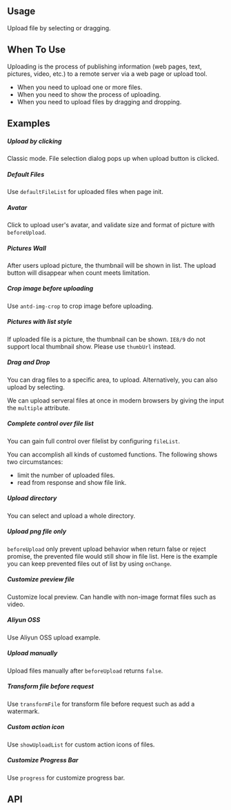 
<Meta of={KitUploadStories} />

## Usage

Upload file by selecting or dragging.

## When To Use

Uploading is the process of publishing information (web pages, text, pictures, video, etc.) to a remote server via a web page or upload tool.

- When you need to upload one or more files.
- When you need to show the process of uploading.
- When you need to upload files by dragging and dropping.

## Examples

##### Upload by clicking

Classic mode. File selection dialog pops up when upload button is clicked.

<CustomCanvas content={Exemples.UploadByClicking} source={Sources.UploadByClicking} id="upload-upload-click" />

##### Default Files

Use `defaultFileList` for uploaded files when page init.

<CustomCanvas content={Exemples.DefaultFiles} source={Sources.DefaultFiles} id="upload-default-files" />

##### Avatar

Click to upload user's avatar, and validate size and format of picture with `beforeUpload`.

<CustomCanvas content={Exemples.Avatar} source={Sources.Avatar} id="upload-avatar" />

##### Pictures Wall

After users upload picture, the thumbnail will be shown in list. The upload button will disappear when count meets limitation.

<CustomCanvas content={Exemples.PicturesWall} source={Sources.PicturesWall} id="upload-pictures-wall" />

##### Crop image before uploading

Use `antd-img-crop` to crop image before uploading.

<CustomCanvas content={Exemples.Crop} source={Sources.Crop} id="upload-crop" />

##### Pictures with list style

If uploaded file is a picture, the thumbnail can be shown. `IE8/9` do not support local thumbnail show. Please use `thumbUrl` instead.

<CustomCanvas content={Exemples.ListStyle} source={Sources.ListStyle} id="upload-list-style" />

##### Drag and Drop

You can drag files to a specific area, to upload. Alternatively, you can also upload by selecting.

We can upload serveral files at once in modern browsers by giving the input the `multiple` attribute.

<CustomCanvas content={Exemples.DragNDrop} source={Sources.DragNDrop} id="upload-dnd" />

##### Complete control over file list

You can gain full control over filelist by configuring `fileList`.

You can accomplish all kinds of customed functions. The following shows two circumstances:
- limit the number of uploaded files.
- read from response and show file link. 

<CustomCanvas content={Exemples.CompleteControl} source={Sources.CompleteControl} id="upload-complete-control" />

##### Upload directory

You can select and upload a whole directory.

<CustomCanvas content={Exemples.Directory} source={Sources.Directory} id="upload-directory" />

##### Upload png file only

`beforeUpload` only prevent upload behavior when return false or reject promise, the prevented file would still show in file list. Here is the example you can keep prevented files out of list by using `onChange`.

<CustomCanvas content={Exemples.PngOnly} source={Sources.PngOnly} id="uploadpng-only" />

##### Customize preview file

Customize local preview. Can handle with non-image format files such as video.

<CustomCanvas content={Exemples.CustomPreview} source={Sources.CustomPreview} id="upload-custom-preview" />

##### Aliyun OSS

Use Aliyun OSS upload example.

<CustomCanvas content={Exemples.AliyunOSS} source={Sources.AliyunOSS} id="upload-aliyun-oss" />

##### Upload manually

Upload files manually after `beforeUpload` returns `false`.

<CustomCanvas content={Exemples.Manual} source={Sources.Manual} id="upload-manual" />

##### Transform file before request

Use `transformFile` for transform file before request such as add a watermark.

<CustomCanvas content={Exemples.Transform} source={Sources.Transform} id="upload-transform" />

##### Custom action icon

Use `showUploadList` for custom action icons of files.

<CustomCanvas content={Exemples.CustomActionIcon} source={Sources.CustomActionIcon} id="upload-custom-action-icon" />

##### Customize Progress Bar

Use `progress` for customize progress bar.

<CustomCanvas content={Exemples.CustomProgress} source={Sources.CustomProgress} id="upload-custom-progress" />

## API

<Canvas of={KitUploadStories.Api} />

<Controls of={KitUploadStories.Api} />